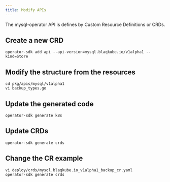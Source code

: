```yaml
---
title: Modify APIs
---
```


The mysql-operator API is defines by Custom Resource Definitions or CRDs.

## Create a new CRD

```shell
operator-sdk add api --api-version=mysql.blaqkube.io/v1alpha1 --kind=Store
```

## Modify the structure from the resources

```shell
cd pkg/apis/mysql/v1alpha1
vi backup_types.go
```

## Update the generated code

```shell
operator-sdk generate k8s
```

## Update CRDs

```shell
operator-sdk generate crds
```

## Change the CR example

```shell
vi deploy/crds/mysql.blaqkube.io_v1alpha1_backup_cr.yaml
operator-sdk generate crds
```


